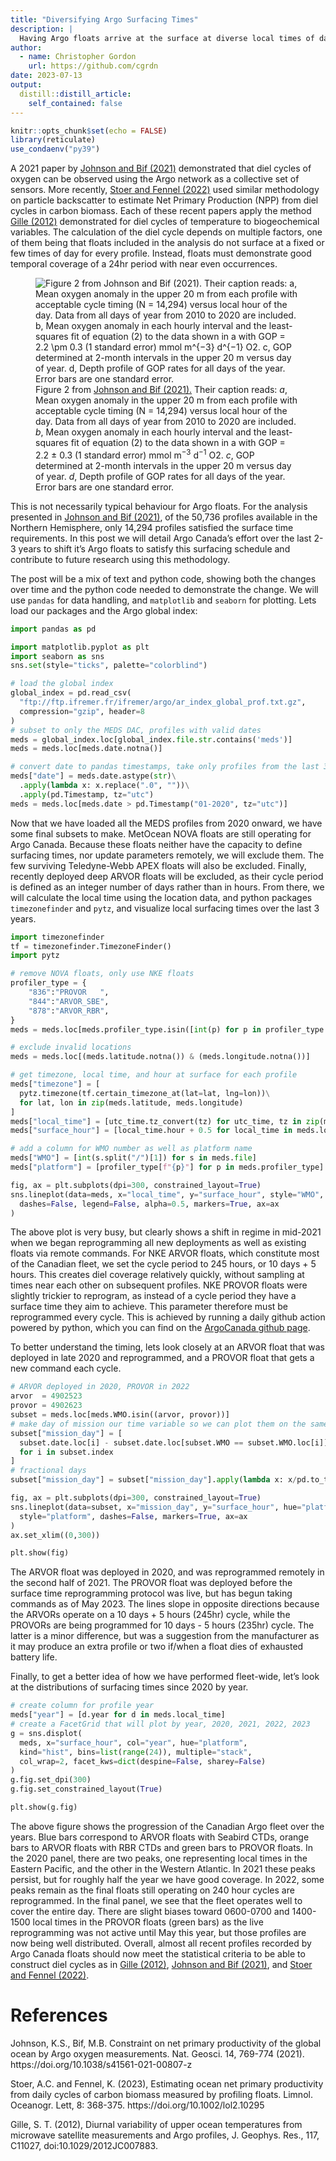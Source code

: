 ```yaml
---
title: "Diversifying Argo Surfacing Times"
description: |
  Having Argo floats arrive at the surface at diverse local times of day leads exciting results!
author:
  - name: Christopher Gordon
    url: https://github.com/cgrdn
date: 2023-07-13
output:
  distill::distill_article:
    self_contained: false
---
```



```r
knitr::opts_chunk$set(echo = FALSE)
library(reticulate)
use_condaenv("py39")
```

A 2021 paper by [Johnson and Bif (2021)](https://doi.org/10.1038/s41561-021-00807-z) demonstrated that diel cycles of oxygen can be observed using the Argo network as a collective set of sensors. More recently, [Stoer and Fennel (2022)](https://doi.org/10.1002/lol2.10295) used similar methodology on particle backscatter to estimate Net Primary Production (NPP) from diel cycles in carbon biomass. Each of these recent papers apply the method [Gille (2012)](https://doi.org/10.1029/2012JC007883) demonstrated for diel cycles of temperature to biogeochemical variables. The calculation of the diel cycle depends on multiple factors, one of them being that floats included in the analysis do not surface at a fixed or few times of day for every profile. Instead, floats must demonstrate good temporal coverage of a 24hr period with near even occurrences.

![Figure 2 from [Johnson and Bif (2021).](https://doi.org/10.1038/s41561-021-00807-z) Their caption reads: *a*, Mean oxygen anomaly in the upper 20 m from each profile with acceptable cycle timing (N = 14,294) versus local hour of the day. Data from all days of year from 2010 to 2020 are included. *b*, Mean oxygen anomaly in each hourly interval and the least-squares fit of equation (2) to the data shown in a with GOP = 2.2 $\pm$ 0.3 (1 standard error) mmol m$^{−3}$ d$^{−1}$ O2. *c*, GOP determined at 2-month intervals in the upper 20 m versus day of year. *d*, Depth profile of GOP rates for all days of the year. Error bars are one standard error.](Johnson_Bif_figure_2.png)

This is not necessarily typical behaviour for Argo floats. For the analysis presented in [Johnson and Bif (2021)](https://doi.org/10.1038/s41561-021-00807-z), of the 50,736 profiles available in the Northern Hemisphere, only 14,294 profiles satisfied the surface time requirements. In this post we will detail Argo Canada's effort over the last 2-3 years to shift it's Argo floats to satisfy this surfacing schedule and contribute to future research using this methodology.

The post will be a mix of text and python code, showing both the changes over time and the python code needed to demonstrate the change. We will use `pandas` for data handling, and `matplotlib` and `seaborn` for plotting. Lets load our packages and the Argo global index:

```python
import pandas as pd

import matplotlib.pyplot as plt
import seaborn as sns
sns.set(style="ticks", palette="colorblind")

# load the global index
global_index = pd.read_csv(
  "ftp://ftp.ifremer.fr/ifremer/argo/ar_index_global_prof.txt.gz", 
  compression="gzip", header=8
)
# subset to only the MEDS DAC, profiles with valid dates
meds = global_index.loc[global_index.file.str.contains('meds')]
meds = meds.loc[meds.date.notna()]

# convert date to pandas timestamps, take only profiles from the last 3 years
meds["date"] = meds.date.astype(str)\
  .apply(lambda x: x.replace(".0", ""))\
  .apply(pd.Timestamp, tz="utc")
meds = meds.loc[meds.date > pd.Timestamp("01-2020", tz="utc")]
```

Now that we have loaded all the MEDS profiles from 2020 onward, we have some final subsets to make. MetOcean NOVA floats are still operating for Argo Canada. Because these floats neither have the capacity to define surfacing times, nor update parameters remotely, we will exclude them. The few surviving Teledyne-Webb APEX floats will also be excluded. Finally, recently deployed deep ARVOR floats will be excluded, as their cycle period is defined as an integer number of days rather than in hours. From there, we will calculate the local time using the location data, and python packages `timezonefinder` and `pytz`, and visualize local surfacing times over the last 3 years.

```python
import timezonefinder
tf = timezonefinder.TimezoneFinder()
import pytz

# remove NOVA floats, only use NKE floats
profiler_type = {
    "836":"PROVOR   ",
    "844":"ARVOR_SBE",
    "878":"ARVOR_RBR",
}
meds = meds.loc[meds.profiler_type.isin([int(p) for p in profiler_type.keys()])]

# exclude invalid locations
meds = meds.loc[(meds.latitude.notna()) & (meds.longitude.notna())]

# get timezone, local time, and hour at surface for each profile
meds["timezone"] = [
  pytz.timezone(tf.certain_timezone_at(lat=lat, lng=lon))\
  for lat, lon in zip(meds.latitude, meds.longitude)
]
meds["local_time"] = [utc_time.tz_convert(tz) for utc_time, tz in zip(meds.date, meds.timezone)]
meds["surface_hour"] = [local_time.hour + 0.5 for local_time in meds.local_time]

# add a column for WMO number as well as platform name
meds["WMO"] = [int(s.split("/")[1]) for s in meds.file]
meds["platform"] = [profiler_type[f"{p}"] for p in meds.profiler_type]

fig, ax = plt.subplots(dpi=300, constrained_layout=True)
sns.lineplot(data=meds, x="local_time", y="surface_hour", style="WMO", 
  dashes=False, legend=False, alpha=0.5, markers=True, ax=ax
)
```

The above plot is very busy, but clearly shows a shift in regime in mid-2021 when we began reprogramming all new deployments as well as existing floats via remote commands. For NKE ARVOR floats, which constitute most of the Canadian fleet, we set the cycle period to 245 hours, or 10 days + 5 hours. This creates diel coverage relatively quickly, without sampling at times near each other on subsequent profiles. NKE PROVOR floats were slightly trickier to reprogram, as instead of a cycle period they have a surface time they aim to achieve. This parameter therefore must be reprogrammed every cycle. This is achieved by running a daily github action powered by python, which you can find on the [ArgoCanada github page](https://github.com/ArgoCanada/provor-auto-param-update). 

To better understand the timing, lets look closely at an ARVOR float that was deployed in late 2020 and reprogrammed, and a PROVOR float that gets a new command each cycle. 

```python
# ARVOR deployed in 2020, PROVOR in 2022
arvor  = 4902523
provor = 4902623
subset = meds.loc[meds.WMO.isin((arvor, provor))]
# make day of mission our time variable so we can plot them on the same axis
subset["mission_day"] = [
  subset.date.loc[i] - subset.date.loc[subset.WMO == subset.WMO.loc[i]].min()\
  for i in subset.index
]
# fractional days
subset["mission_day"] = subset["mission_day"].apply(lambda x: x/pd.to_timedelta(1, 'D'))

fig, ax = plt.subplots(dpi=300, constrained_layout=True)
sns.lineplot(data=subset, x="mission_day", y="surface_hour", hue="platform", 
  style="platform", dashes=False, markers=True, ax=ax
)
ax.set_xlim((0,300))
```
```python
plt.show(fig)
```

The ARVOR float was deployed in 2020, and was reprogrammed remotely in the second half of 2021. The PROVOR float was deployed before the surface time reprogramming protocol was live, but has begun taking commands as of May 2023. The lines slope in opposite directions because the ARVORs operate on a 10 days + 5 hours (245hr) cycle, while the PROVORs are being programmed for 10 days - 5 hours (235hr) cycle. The latter is a minor difference, but was a suggestion from the manufacturer as it may produce an extra profile or two if/when a float dies of exhausted battery life. 

Finally, to get a better idea of how we have performed fleet-wide, let's look at the distributions of surfacing times since 2020 by year. 

```python
# create column for profile year
meds["year"] = [d.year for d in meds.local_time]
# create a FacetGrid that will plot by year, 2020, 2021, 2022, 2023
g = sns.displot(
  meds, x="surface_hour", col="year", hue="platform", 
  kind="hist", bins=list(range(24)), multiple="stack", 
  col_wrap=2, facet_kws=dict(despine=False, sharey=False)
)
g.fig.set_dpi(300)
g.fig.set_constrained_layout(True)
```
```python
plt.show(g.fig)
```

The above figure shows the progression of the Canadian Argo fleet over the years. Blue bars correspond to ARVOR floats with Seabird CTDs, orange bars to ARVOR floats with RBR CTDs and green bars to PROVOR floats. In the 2020 panel, there are two peaks, one representing local times in the Eastern Pacific, and the other in the Western Atlantic. In 2021 these peaks persist, but for roughly half the year we have good coverage. In 2022, some peaks remain as the final floats still operating on 240 hour cycles are reprogrammed. In the final panel, we see that the fleet operates well to cover the entire day. There are slight biases toward 0600-0700 and 1400-1500 local times in the PROVOR floats (green bars) as the live reprogramming was not active until May this year, but those profiles are now being well distributed. Overall, almost all recent profiles recorded by Argo Canada floats should now meet the statistical criteria to be able to construct diel cycles as in [Gille (2012)](https://doi.org/10.1029/2012JC007883), [Johnson and Bif (2021)](https://doi.org/10.1038/s41561-021-00807-z), and [Stoer and Fennel (2022)](https://doi.org/10.1002/lol2.10295). 

# References

Johnson, K.S., Bif, M.B. Constraint on net primary productivity of the global ocean by Argo oxygen measurements. Nat. Geosci. 14, 769-774 (2021). https://doi.org/10.1038/s41561-021-00807-z

Stoer, A.C. and Fennel, K. (2023), Estimating ocean net primary productivity from daily cycles of carbon biomass measured by profiling floats. Limnol. Oceanogr. Lett, 8: 368-375. https://doi.org/10.1002/lol2.10295

Gille, S. T. (2012), Diurnal variability of upper ocean temperatures from microwave satellite measurements and Argo profiles, J. Geophys. Res., 117, C11027, doi:10.1029/2012JC007883.
